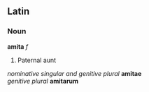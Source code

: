 ==Latin==

===Noun===
'''amita''' ''f'' 

#Paternal aunt

''nominative singular and genitive plural'' '''amitae'''
<br>''genitive plural'' '''amitarum'''

<!-- Regular noun; do we need the full declension here? -->
